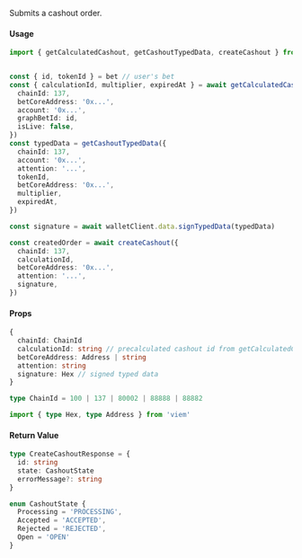 Submits a cashout order.

#### Usage

```ts {4, 5, 16, 18, 19, 22, 26, 29}
import { getCalculatedCashout, getCashoutTypedData, createCashout } from '@azuro-org/toolkit'


const { id, tokenId } = bet // user's bet
const { calculationId, multiplier, expiredAt } = await getCalculatedCashout({
  chainId: 137,
  betCoreAddress: '0x...',
  account: '0x...',
  graphBetId: id,
  isLive: false,
})
const typedData = getCashoutTypedData({
  chainId: 137,
  account: '0x...',
  attention: '...',
  tokenId,
  betCoreAddress: '0x...',
  multiplier,
  expiredAt,
})

const signature = await walletClient.data.signTypedData(typedData)

const createdOrder = await createCashout({
  chainId: 137,
  calculationId,
  betCoreAddress: '0x...',
  attention: '...',
  signature,
})
```

#### Props

```ts
{
  chainId: ChainId
  calculationId: string // precalculated cashout id from getCalculatedCashout
  betCoreAddress: Address | string
  attention: string
  signature: Hex // signed typed data
}
```

```ts
type ChainId = 100 | 137 | 80002 | 88888 | 88882

import { type Hex, type Address } from 'viem'
```

#### Return Value

```ts
type CreateCashoutResponse = {
  id: string
  state: CashoutState
  errorMessage?: string
}

enum CashoutState {
  Processing = 'PROCESSING',
  Accepted = 'ACCEPTED',
  Rejected = 'REJECTED',
  Open = 'OPEN'
}
```
